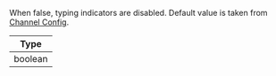When false, typing indicators are disabled. Default value is taken from [Channel Config](https://getstream.io/chat/docs/javascript/channel_features/).

| Type |
| - |
| boolean |
